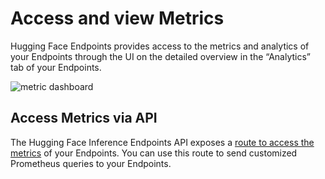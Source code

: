 # Access and view Metrics

Hugging Face Endpoints provides access to the metrics and analytics of your Endpoints through the UI on the detailed overview in the “Analytics” tab of your Endpoints. 

<img src="https://raw.githubusercontent.com/huggingface/hf-endpoints-documentation/main/assets/10_metric.png" alt="metric dashboard" />

## Access Metrics via API

The Hugging Face Inference Endpoints API exposes a [route to access the metrics](/docs/guides/api_reference#getendpointmetrics) of your Endpoints. You can use this route to send customized Prometheus queries to your Endpoints.